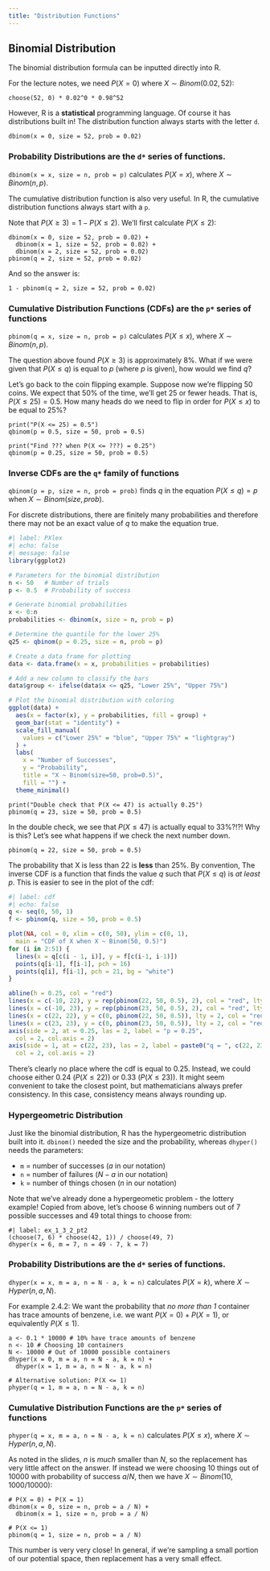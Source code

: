 ```yaml
---
title: "Distribution Functions"
---
```


## Binomial Distribution

The binomial distribution formula can be inputted directly into R.

For the lecture notes, we need $P(X = 0)$ where $X \sim Binom(0.02, 52)$:

```webr-r
choose(52, 0) * 0.02^0 * 0.98^52
```

However, R is a **statistical** programming language. Of course it has distributions built in! The distribution function always starts with the letter `d`.

```webr-r
dbinom(x = 0, size = 52, prob = 0.02)
```

::: {.callout-note}
### Probability Distributions are the `d*` series of functions.

`dbinom(x = x, size = n, prob = p)` calculates $P(X = x)$, where $X \sim Binom(n, p)$.
:::

The cumulative distribution function is also very useful. In R, the cumulative distribution functions always start with a `p`.


Note that $P(X \ge 3) = 1 - P(X \le 2)$. We'll first calculate $P(X \le 2)$:

```webr-r
dbinom(x = 0, size = 52, prob = 0.02) +
  dbinom(x = 1, size = 52, prob = 0.02) + 
  dbinom(x = 2, size = 52, prob = 0.02)
pbinom(q = 2, size = 52, prob = 0.02)
```

And so the answer is:

```webr-r
1 - pbinom(q = 2, size = 52, prob = 0.02)
```

::: {.callout-note}
### Cumulative Distribution Functions (CDFs) are the `p*` series of functions

`pbinom(q = x, size = n, prob = p)` calculates $P(X \le x)$, where $X \sim Binom(n, p)$.
:::

The question above found $P(X \ge 3)$ is approximately 8\%. What if we were given that $P(X \le q)$ is equal to $p$ (where $p$ is given), how would we find $q$?

Let's go back to the coin flipping example. Suppose now we're flipping 50 coins. We expect that 50% of the time, we'll get 25 or fewer heads. That is, $P(X \le 25) = 0.5$. How many heads do we need to flip in order for $P(X \le x)$ to be equal to 25%?

```webr-r
print("P(X <= 25) = 0.5")
qbinom(p = 0.5, size = 50, prob = 0.5)

print("Find ??? when P(X <= ???) = 0.25")
qbinom(p = 0.25, size = 50, prob = 0.5)
```

::: {.callout-note}
### Inverse CDFs are the `q*` family of functions

`qbinom(p = p, size = n, prob = prob)` finds $q$ in the equation $P(X \le q) = p$ when $X\sim Binom(size, prob)$. 

For discrete distributions, there are finitely many probabilities and therefore there may not be an exact value of $q$ to make the equation true.
:::

```r
#| label: PXlex
#| echo: false
#| message: false
library(ggplot2)

# Parameters for the binomial distribution
n <- 50   # Number of trials
p <- 0.5  # Probability of success

# Generate binomial probabilities
x <- 0:n
probabilities <- dbinom(x, size = n, prob = p)

# Determine the quantile for the lower 25%
q25 <- qbinom(p = 0.25, size = n, prob = p)

# Create a data frame for plotting
data <- data.frame(x = x, probabilities = probabilities)

# Add a new column to classify the bars
data$group <- ifelse(data$x <= q25, "Lower 25%", "Upper 75%")

# Plot the binomial distribution with coloring
ggplot(data) +
  aes(x = factor(x), y = probabilities, fill = group) +
  geom_bar(stat = "identity") +
  scale_fill_manual(
    values = c("Lower 25%" = "blue", "Upper 75%" = "lightgray")
  ) +
  labs(
    x = "Number of Successes",
    y = "Probability",
    title = "X ~ Binom(size=50, prob=0.5)",
    fill = "") +
  theme_minimal()
```

```webr-r
print("Double check that P(X <= 47) is actually 0.25")
pbinom(q = 23, size = 50, prob = 0.5)
```

In the double check, we see that $P(X \le 47)$ is actually equal to 33%?!?! Why is this? Let's see what happens if we check the next number down.

```webr-r
pbinom(q = 22, size = 50, prob = 0.5)
```

The probability that X is less than 22 is **less** than 25%. By convention, The inverse CDF is a function that finds the value $q$ such that $P(X \le q)$ is *at least* $p$. This is easier to see in the plot of the cdf:

```r
#| label: cdf
#| echo: false
q <- seq(0, 50, 1)
f <- pbinom(q, size = 50, prob = 0.5)

plot(NA, col = 0, xlim = c(0, 50), ylim = c(0, 1),
  main = "CDF of X when X ~ Binom(50, 0.5)")
for (i in 2:51) {
  lines(x = q[c(i - 1, i)], y = f[c(i-1, i-1)])
  points(q[i-1], f[i-1], pch = 16)
  points(q[i], f[i-1], pch = 21, bg = "white")
}

abline(h = 0.25, col = "red")
lines(x = c(-10, 22), y = rep(pbinom(22, 50, 0.5), 2), col = "red", lty = 2)
lines(x = c(-10, 23), y = rep(pbinom(23, 50, 0.5), 2), col = "red", lty = 2)
lines(x = c(22, 22), y = c(0, pbinom(22, 50, 0.5)), lty = 2, col = "red")
lines(x = c(23, 23), y = c(0, pbinom(23, 50, 0.5)), lty = 2, col = "red")
axis(side = 2, at = 0.25, las = 2, label = "p = 0.25",
  col = 2, col.axis = 2)
axis(side = 1, at = c(22, 23), las = 2, label = paste0("q = ", c(22, 23)),
  col = 2, col.axis = 2)
```

There's clearly no place where the cdf is equal to 0.25. Instead, we could choose either 0.24 ($P(X \le 22)$) or 0.33 ($P(X \le 23)$). It might seem convenient to take the closest point, but mathematicians always prefer consistency. In this case, consistency means always rounding up. 


### Hypergeometric Distribution

Just like the binomial distribution, R has the hypergeometric distribution built into it. `dbinom()` needed the size and the probability, whereas `dhyper()` needs the parameters:

- `m` = number of successes ($a$ in our notation)
- `n` = number of failures ($N - a$ in our notation)
- `k` = number of things chosen ($n$ in our notation)

Note that we've already done a hypergeometic problem - the lottery example! Copied from above, let's choose 6 winning numbers out of 7 possible successes and 49 total things to choose from:

```webr-r
#| label: ex_1_3_2_pt2
(choose(7, 6) * choose(42, 1)) / choose(49, 7)
dhyper(x = 6, m = 7, n = 49 - 7, k = 7)
```

::: {.callout-note}
### Probability Distributions are the `d*` series of functions.

`dhyper(x = x, m = a, n = N - a, k = n)` calculates $P(X = k)$, where $X \sim Hyper(n, a, N)$.
:::

For example 2.4.2: We want the probability that *no more than 1* container has trace amounts of benzene, i.e. we want $P(X = 0) + P(X = 1)$, or equivalently $P(X \le 1)$.

```webr-r
a <- 0.1 * 10000 # 10% have trace amounts of benzene
n <- 10 # Choosing 10 containers
N <- 10000 # Out of 10000 possible containers
dhyper(x = 0, m = a, n = N - a, k = n) +
  dhyper(x = 1, m = a, n = N - a, k = n)

# Alternative solution: P(X <= 1)
phyper(q = 1, m = a, n = N - a, k = n)
```

::: {.callout-note}
### Cumulative Distribution Functions are the `p*` series of functions

`phyper(q = x, m = a, n = N - a, k = n)` calculates $P(X \le x)$, where $X \sim Hyper(n, a, N)$.
:::

As noted in the slides, $n$ is *much* smaller than $N$, so the replacement has very little affect on the answer. If instead we were choosing 10 things out of 10000 with probability of success $a / N$, then we have $X \sim Binom(10, 1000/10000)$:

```webr-r
# P(X = 0) + P(X = 1)
dbinom(x = 0, size = n, prob = a / N) +
  dbinom(x = 1, size = n, prob = a / N)

# P(X <= 1)
pbinom(q = 1, size = n, prob = a / N)
```

This number is very very close! In general, if we're sampling a small portion of our potential space, then replacement has a very small effect.

